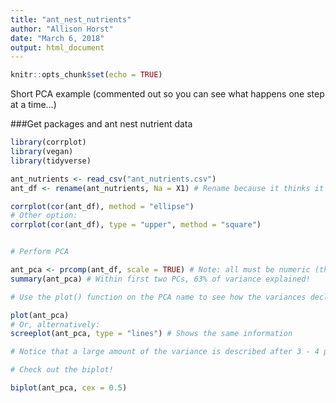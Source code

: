 ```yaml
---
title: "ant_nest_nutrients"
author: "Allison Horst"
date: "March 6, 2018"
output: html_document
---
```


```r
knitr::opts_chunk$set(echo = TRUE)
```

Short PCA example (commented out so you can see what happens one step at a time...)

###Get packages and ant nest nutrient data
```r
library(corrplot)
library(vegan)
library(tidyverse)

ant_nutrients <- read_csv("ant_nutrients.csv")
ant_df <- rename(ant_nutrients, Na = X1) # Rename because it thinks it's NA
```

```r
corrplot(cor(ant_df), method = "ellipse")
# Other option:
corrplot(cor(ant_df), type = "upper", method = "square")


# Perform PCA

ant_pca <- prcomp(ant_df, scale = TRUE) # Note: all must be numeric (the country names are just labels), so we exclude column 1
summary(ant_pca) # Within first two PCs, 63% of variance explained!

# Use the plot() function on the PCA name to see how the variances decline as the principal component increases

plot(ant_pca)
# Or, alternatively:
screeplot(ant_pca, type = "lines") # Shows the same information

# Notice that a large amount of the variance is described after 3 - 4 principal components (but we just show two on the biplot)

# Check out the biplot! 

biplot(ant_pca, cex = 0.5)
```

